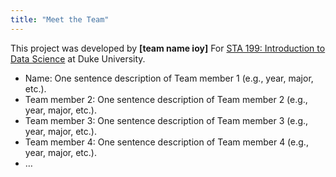 ```yaml
---
title: "Meet the Team"
---
```



This project was developed by **\[team name ioy\]** For [STA 199: Introduction to Data Science](https://sta199-f24.github.io/) at Duke University.


-   Name: One sentence description of Team member 1 (e.g., year, major, etc.). 
-   Team member 2: One sentence description of Team member 2 (e.g., year, major, etc.).
-   Team member 3: One sentence description of Team member 3 (e.g., year, major, etc.).
-   Team member 4: One sentence description of Team member 4 (e.g., year, major, etc.).
-   ...
